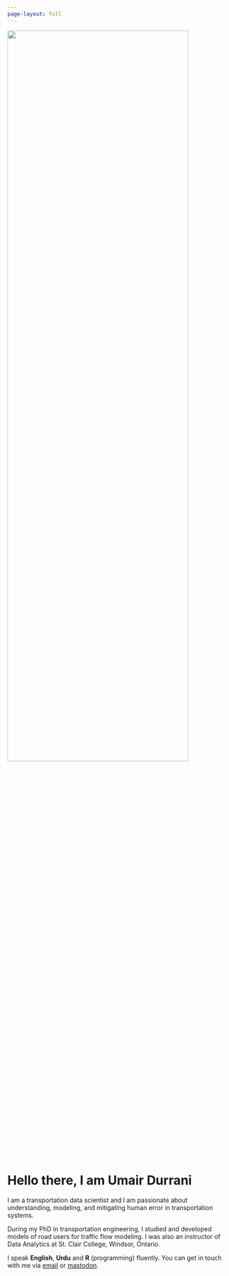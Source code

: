 ```yaml
---
page-layout: full
---
```


<!-- Nothing else to see here -->


::: {.grid}

::: {.g-col-12 .g-col-md-6}
<img src=umair_green.jpeg  width="90%" height="65%">
:::

::: {.g-col-12 .g-col-md-6 #about-me-text}
<!-- # <span style="color:#1296e3">Hello there, I am Umair Durrani.</span> -->

# Hello there, I am Umair Durrani

I am a transportation data scientist and I am passionate about understanding, modeling, and mitigating human error in transportation systems. 

During my PhD in transportation engineering, I studied and developed models of road users for traffic flow modeling. I was also an instructor of Data Analytics at St. Clair College, Windsor, Ontario. 

I speak **English**, **Urdu** and **R** (programming) fluently. You can get in touch with me via [email](mailto:umairdurrani@outlook.com) or [mastodon](https://fosstodon.org/@transportationtalk).

:::


:::